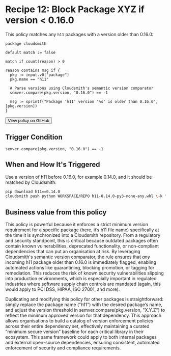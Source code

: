 
# Recipe 12: Block Package XYZ if version < 0.16.0 

This policy matches any `h11` packages with a version older than 0.16.0:

```rego
package cloudsmith

default match := false

match if count(reason) > 0

reason contains msg if {
  pkg := input.v0["package"]
  pkg.name == "h11"

  # Parse versions using Cloudsmith's semantic version comparator
  semver.compare(pkg.version, "0.16.0") == -1

  msg := sprintf("Package 'h11' version '%s' is older than 0.16.0", [pkg.version])
}
```

<Button href="https://github.com/cloudsmith-io/rego-recipes/blob/main/recipe-1/policy.rego" withArrow>
   <Icon title="View" name="github"/>
   View policy on GitHub
</Button>

## Trigger Condition 

```rego
semver.compare(pkg.version, "0.16.0") == -1
```

## When and How It's Triggered

Use a version of h11 before 0.16.0, for example 0.14.0, and it should be matched by Cloudsmith:

```bash
pip download h11==0.14.0  
cloudsmith push python WORKSPACE/REPO h11-0.14.0-py3-none-any.whl \-k "API_KEY"
```

## Business value from this policy

This policy is powerful because it enforces a strict minimum version requirement for a specific package (here, it’s h11 file name) specifically at the time it is synchronized into a Cloudsmith repository. From a regulatory and security standpoint, this is critical because outdated packages often contain known vulnerabilities, deprecated functionality, or non-compliant dependencies that can put an organisation at risk. By leveraging Cloudsmith's semantic version comparator, the rule ensures that *any* incoming h11 package older than 0.16.0 is immediately flagged, enabling automated actions like quarantining, blocking promotion, or tagging for remediation. This reduces the risk of known security vulnerabilities slipping into production environments, which is especially important in regulated industries where software supply chain controls are mandated (again, this would apply to PCI DSS, HIPAA, ISO 27001, and more).

Duplicating and modifying this policy for other packages is straightforward: simply replace the package name ("h11") with the desired package’s name, and adjust the version threshold in semver.compare(pkg.version, "X.Y.Z") to reflect the minimum approved version for that dependency. This approach allows organisations to build a catalog of version enforcement policies across their entire dependency set, effectively maintaining a curated “minimum secure version” baseline for each critical library in their ecosystem. This same framework could apply to both internal packages and external open-source dependencies, ensuring consistent, automated enforcement of security and compliance requirements.